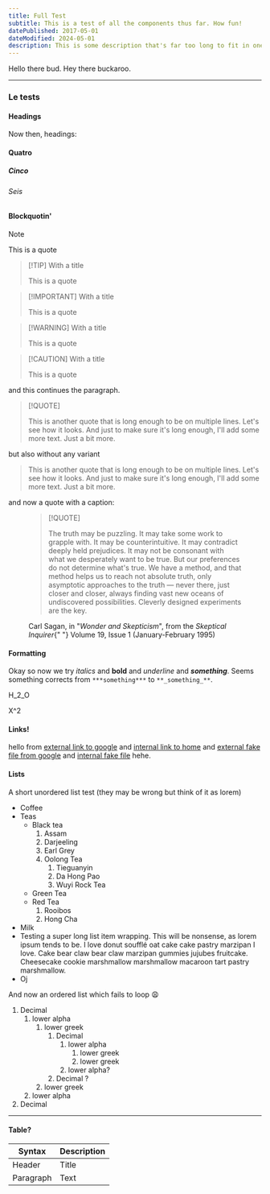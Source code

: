 ```yaml
---
title: Full Test
subtitle: This is a test of all the components thus far. How fun!
datePublished: 2017-05-01
dateModified: 2024-05-01
description: This is some description that's far too long to fit in one line when listed on a page.
---
```


Hello there bud. Hey there buckaroo.

---

### Le tests

#### Headings

Now then, headings:

#### Quatro

##### Cinco

###### Seis

#### Blockquotin'

> [!NOTE]
>
> This is a quote

> [!TIP] With a title
>
> This is a quote

> [!IMPORTANT] With a title
>
> This is a quote

> [!WARNING] With a title
>
> This is a quote

> [!CAUTION] With a title
>
> This is a quote

and this continues the paragraph.

> [!QUOTE]
>
> This is another quote that is long enough to be on multiple lines. Let's see how it looks. And just to make sure it's long enough, I'll add some more text. Just a bit more.

but also without any variant

> This is another quote that is long enough to be on multiple lines. Let's see how it looks. And just to make sure it's long enough, I'll add some more text. Just a bit more.

and now a quote with a caption:

<figure>

> [!QUOTE]
>
> The truth may be puzzling. It may take some work to grapple with. It may be counterintuitive.
> It may contradict deeply held prejudices. It may not be consonant with what we desperately
> want to be true. But our preferences do not determine what's true. We have a method, and that
> method helps us to reach not absolute truth, only asymptotic approaches to the truth — never
> there, just closer and closer, always finding vast new oceans of undiscovered possibilities.
> Cleverly designed experiments are the key.

  <figcaption>
    Carl Sagan, in "<cite>Wonder and Skepticism</cite>", from the <cite>Skeptical Inquirer</cite>{" "}
    Volume 19, Issue 1 (January-February 1995)
  </figcaption>
</figure>

#### Formatting

Okay so now we try _italics_ and **bold** and _underline_ and **_something_**. Seems something corrects from `***something***` to `**_something_**`.

H_2_O

X^2

#### Links!

hello from [external link to google](https://google.com) and [internal link to home](/) and [external fake file from google](https://google.com/foo.pdf) and [internal fake file](/foo.pdf) hehe.

#### Lists

A short unordered list test (they may be wrong but think of it as lorem)

- Coffee
- Teas
  - Black tea
    1. Assam
    2. Darjeeling
    3. Earl Grey
    4. Oolong Tea
       1. Tieguanyin
       2. Da Hong Pao
       3. Wuyi Rock Tea
  - Green Tea
  - Red Tea
    1. Rooibos
    2. Hong Cha
- Milk
- Testing a super long list item wrapping. This will be nonsense, as lorem ipsum tends to
  be. I love donut soufflé oat cake cake pastry marzipan I love. Cake bear claw bear claw
  marzipan gummies jujubes fruitcake. Cheesecake cookie marshmallow marshmallow macaroon
  tart pastry marshmallow.
- Oj

And now an ordered list which fails to loop :weary:

1. Decimal
   1. lower alpha
      1. lower greek
         1. Decimal
            1. lower alpha
               1. lower greek
               1. lower greek
            2. lower alpha?
         2. Decimal ?
      1. lower greek
   1. lower alpha
1. Decimal

---

#### Table?

| Syntax    | Description |
| --------- | ----------- |
| Header    | Title       |
| Paragraph | Text        |
